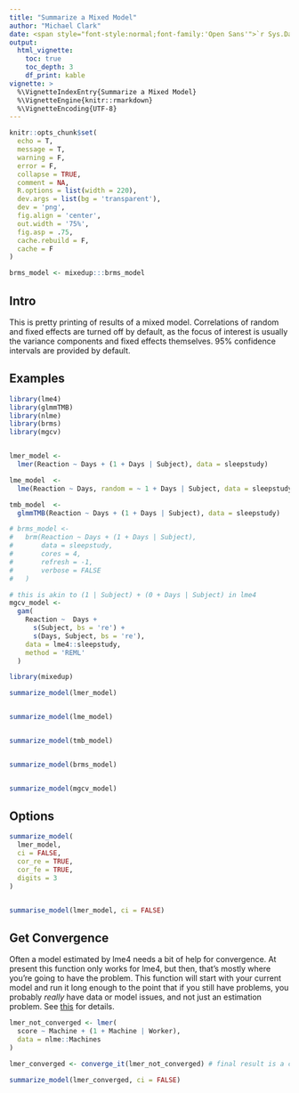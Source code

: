 ```yaml
---
title: "Summarize a Mixed Model"
author: "Michael Clark"
date: <span style="font-style:normal;font-family:'Open Sans'">`r Sys.Date()`</span>
output:
  html_vignette:
    toc: true
    toc_depth: 3
    df_print: kable
vignette: >
  %\VignetteIndexEntry{Summarize a Mixed Model}
  %\VignetteEngine{knitr::rmarkdown}
  %\VignetteEncoding{UTF-8}
---
```


```r
knitr::opts_chunk$set(
  echo = T,
  message = T,
  warning = F,
  error = F,
  collapse = TRUE,
  comment = NA,
  R.options = list(width = 220),
  dev.args = list(bg = 'transparent'),
  dev = 'png',
  fig.align = 'center',
  out.width = '75%',
  fig.asp = .75,
  cache.rebuild = F,
  cache = F
)
```

```r
brms_model <- mixedup:::brms_model
```


## Intro

This is pretty printing of results of a mixed model.  Correlations of random and fixed effects are turned off by default, as the focus of interest is usually the variance components and fixed effects themselves. 95% confidence intervals are provided by default.


## Examples

```r
library(lme4)
library(glmmTMB)
library(nlme)
library(brms)
library(mgcv)


lmer_model <-
  lmer(Reaction ~ Days + (1 + Days | Subject), data = sleepstudy)

lme_model  <-
  lme(Reaction ~ Days, random = ~ 1 + Days | Subject, data = sleepstudy)

tmb_model  <-
  glmmTMB(Reaction ~ Days + (1 + Days | Subject), data = sleepstudy)

# brms_model <-
#   brm(Reaction ~ Days + (1 + Days | Subject), 
#       data = sleepstudy,
#       cores = 4,
#       refresh = -1,
#       verbose = FALSE
#   )

# this is akin to (1 | Subject) + (0 + Days | Subject) in lme4
mgcv_model <-
  gam(
    Reaction ~  Days +
      s(Subject, bs = 're') +
      s(Days, Subject, bs = 're'),
    data = lme4::sleepstudy,
    method = 'REML'
  )
```


```r
library(mixedup)

summarize_model(lmer_model)


summarize_model(lme_model)


summarize_model(tmb_model)


summarize_model(brms_model)


summarize_model(mgcv_model)
```

## Options

```r
summarize_model(
  lmer_model,
  ci = FALSE,
  cor_re = TRUE,
  cor_fe = TRUE,
  digits = 3
)


summarise_model(lmer_model, ci = FALSE)
```

## Get Convergence

Often a model estimated by <span class="pack" style = "">lme4</span> needs a bit of help for convergence.  At present this function only works for <span class="pack" style = "">lme4</span>, but then, that's mostly where you're going to have the problem.  This function will start with your current model and run it long enough to the point that if you still have problems, you probably *really* have data or model issues, and not just an estimation problem.  See [this](https://m-clark.github.io/posts/2020-03-16-convergence/) for details.


```r
lmer_not_converged <- lmer(
  score ~ Machine + (1 + Machine | Worker),
  data = nlme::Machines
)

lmer_converged <- converge_it(lmer_not_converged) # final result is a converged model

summarize_model(lmer_converged, ci = FALSE)
```

